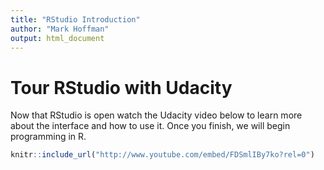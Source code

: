 ```yaml
---
title: "RStudio Introduction"
author: "Mark Hoffman"
output: html_document
---
```


# Tour RStudio with Udacity

Now that RStudio is open watch the Udacity video below to learn more about the interface and how to use it. Once you finish, we will begin programming in R.

```r
knitr::include_url("http://www.youtube.com/embed/FDSmlIBy7ko?rel=0")
```
